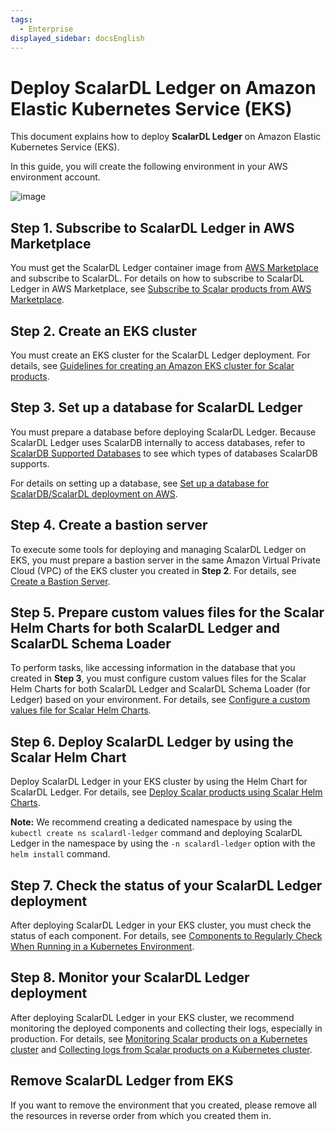 ```yaml
---
tags:
  - Enterprise
displayed_sidebar: docsEnglish
---
```


# Deploy ScalarDL Ledger on Amazon Elastic Kubernetes Service (EKS)

This document explains how to deploy **ScalarDL Ledger** on Amazon Elastic Kubernetes Service (EKS).

In this guide, you will create the following environment in your AWS environment account.

![image](images/png/EKS_ScalarDL_Ledger.drawio.png)

## Step 1. Subscribe to ScalarDL Ledger in AWS Marketplace

You must get the ScalarDL Ledger container image from [AWS Marketplace](https://aws.amazon.com/marketplace/pp/prodview-3jdwfmqonx7a2) and subscribe to ScalarDL. For details on how to subscribe to ScalarDL Ledger in AWS Marketplace, see [Subscribe to Scalar products from AWS Marketplace](AwsMarketplaceGuide.mdx#subscribe-to-scalar-products-from-aws-marketplace).

## Step 2. Create an EKS cluster

You must create an EKS cluster for the ScalarDL Ledger deployment. For details, see [Guidelines for creating an Amazon EKS cluster for Scalar products](CreateEKSClusterForScalarProducts.mdx).

## Step 3. Set up a database for ScalarDL Ledger

You must prepare a database before deploying ScalarDL Ledger. Because ScalarDL Ledger uses ScalarDB internally to access databases, refer to [ScalarDB Supported Databases](https://scalardb.scalar-labs.com/docs/latest/requirements#databases) to see which types of databases ScalarDB supports.

For details on setting up a database, see [Set up a database for ScalarDB/ScalarDL deployment on AWS](SetupDatabaseForAWS.mdx).

## Step 4. Create a bastion server

To execute some tools for deploying and managing ScalarDL Ledger on EKS, you must prepare a bastion server in the same Amazon Virtual Private Cloud (VPC) of the EKS cluster you created in **Step 2**. For details, see [Create a Bastion Server](CreateBastionServer.mdx).

## Step 5. Prepare custom values files for the Scalar Helm Charts for both ScalarDL Ledger and ScalarDL Schema Loader

To perform tasks, like accessing information in the database that you created in **Step 3**, you must configure custom values files for the Scalar Helm Charts for both ScalarDL Ledger and ScalarDL Schema Loader (for Ledger) based on your environment. For details, see [Configure a custom values file for Scalar Helm Charts](../helm-charts/configure-custom-values-file.mdx).

## Step 6. Deploy ScalarDL Ledger by using the Scalar Helm Chart

Deploy ScalarDL Ledger in your EKS cluster by using the Helm Chart for ScalarDL Ledger. For details, see [Deploy Scalar products using Scalar Helm Charts](../helm-charts/how-to-deploy-scalar-products.mdx).

**Note:** We recommend creating a dedicated namespace by using the `kubectl create ns scalardl-ledger` command and deploying ScalarDL Ledger in the namespace by using the `-n scalardl-ledger` option with the `helm install` command.

## Step 7. Check the status of your ScalarDL Ledger deployment

After deploying ScalarDL Ledger in your EKS cluster, you must check the status of each component. For details, see [Components to Regularly Check When Running in a Kubernetes Environment](RegularCheck.mdx).

## Step 8. Monitor your ScalarDL Ledger deployment

After deploying ScalarDL Ledger in your EKS cluster, we recommend monitoring the deployed components and collecting their logs, especially in production. For details, see [Monitoring Scalar products on a Kubernetes cluster](K8sMonitorGuide.mdx) and [Collecting logs from Scalar products on a Kubernetes cluster](K8sLogCollectionGuide.mdx).

## Remove ScalarDL Ledger from EKS

If you want to remove the environment that you created, please remove all the resources in reverse order from which you created them in.
